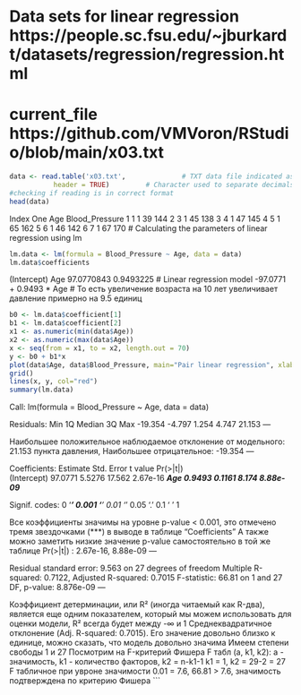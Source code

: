 # Data sets for linear regression https://people.sc.fsu.edu/~jburkardt/datasets/regression/regression.html
# current_file https://github.com/VMVoron/RStudio/blob/main/x03.txt
```{r}
data <- read.table('x03.txt',              # TXT data file indicated as string or full path to the file
           header = TRUE)         # Character used to separate decimals of the numbers in the file
#checking if reading is in correct format
head(data)
```
  Index One Age Blood_Pressure
1     1   1  39            144
2     3   1  45            138
3     4   1  47            145
4     5   1  65            162
5     6   1  46            142
6     7   1  67            170
# Calculating the parameters of linear regression using lm
```{r}
lm.data <- lm(formula = Blood_Pressure ~ Age, data = data)
lm.data$coefficients
```
(Intercept)         Age 
 97.0770843   0.9493225
# Linear regression model -97.0771 + 0.9493 * Age
# То есть увеличение возраста на 10 лет увеличивает давление примерно на 9.5 единиц
```{r}
b0 <- lm.data$coefficient[1]
b1 <- lm.data$coefficient[2]
x1 <- as.numeric(min(data$Age))
x2 <- as.numeric(max(data$Age))
x <- seq(from = x1, to = x2, length.out = 70)
y <- b0 + b1*x
plot(data$Age, data$Blood_Pressure, main="Pair linear regression", xlab="Age (years)", ylab="Blood pressure (systolic)")
grid()
lines(x, y, col="red")
summary(lm.data)
```
Call:
lm(formula = Blood_Pressure ~ Age, data = data)

Residuals:
    Min      1Q  Median      3Q     Max 
-19.354  -4.797   1.254   4.747  21.153 
---

Наибольшее положительное наблюдаемое отклонение от модельного: 21.153 пункта давления,
Наибольшее отрицательное: -19.354
---

Coefficients:
            Estimate Std. Error t value Pr(>|t|)    
(Intercept)  97.0771     5.5276  17.562 2.67e-16 ***
Age           0.9493     0.1161   8.174 8.88e-09 ***

Signif. codes:  0 ‘***’ 0.001 ‘**’ 0.01 ‘*’ 0.05 ‘.’ 0.1 ‘ ’ 1

Все коэффициенты значимы на уровне p-value < 0.001, это отмечено тремя звездочками (***) в выводе в таблице "Coefficients"
А также можно заметить низкие значение p-value самостоятельно в той же таблице Pr(>|t|) : 2.67e-16, 8.88e-09
---

Residual standard error: 9.563 on 27 degrees of freedom
Multiple R-squared:  0.7122,	Adjusted R-squared:  0.7015 
F-statistic: 66.81 on 1 and 27 DF,  p-value: 8.876e-09
---

Коэффициент детерминации, или R² (иногда читаемый как R-два), является еще одним показателем, который мы можем использовать для оценки модели, 
 R² всегда будет между -∞ и 1
 Среднеквадратичное отклонение (Adj. R-squared: 0.7015). Его значение довольно близко к единице, можно сказать, что модель довольно значима
 Имеем степени свободы 1 и 27 
 Посмотрим на F-критерий Фишера
 F табл (a, k1, k2): a - значимость, k1 - количество факторов, k2 = n-k1-1
 k1 = 1, k2 = 29-2 = 27
 F табличное при увроне значимости 0.01 = 7.6, 66.81 > 7.6, значимость подтверждена по критерию Фишера
```
